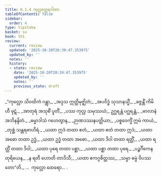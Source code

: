 ```yaml
---
title: 6.1.4 ကုလ္လတ္ထေရဂါထာ
tableOfContents: false
sidebar:
  order: 4
type: tipitaka
basket: su
book: th1
review:
  current: review
  updated: '2025-10-20T20:39:47.353975'
  updated_by: ''
  notes: ''
  history:
  - state: review
    date: '2025-10-20T20:39:47.353975'
    updated_by: ''
    notes: ''
    previous_state: draft
---
```



<DynamicBreadcrumb />


<ReviewStatus review={frontmatter.review} showDetails={true} />

<HypothesisAnnotation frontmatter={frontmatter} />

<Division number="393" book="th1" e="ch" v="19" p="283">

<Paragraph number="664" type="verses" book="th1">
_“ကုလ္လော သိဝထိကံ ဂန္တွာ,_  
_အဒ္ဒသ ဣတ္ထိမုဇ္ဈိတံ;_  
_အပဝိဒ္ဓံ သုသာနသ္မိံ,_  
_ခဇ္ဇန္တိံ ကိမိဟီ ဖုဋံ._  

</Paragraph>

</Division>
<Division number="394" book="th1" e="ch" v="19" p="284">

<Paragraph number="665" type="verses" book="th1">
_အာတုရံ အသုစိံ ပူတိံ,_  
_ပဿ ကုလ္လ သမုဿယံ;_  
ဥဂ္ဃရန္တံ ပဂ္ဃရန္တံ,_  
_ဗာလာနံ အဘိနန္ဒိတံ._  

</Paragraph>

</Division>
<Division number="395" book="th1" e="ch" v="19" p="284">

<Paragraph number="666" type="verses" book="th1">
_ဓမ္မာဒါသံ ဂဟေတွာန,_  
_ဉာဏဒဿနပတ္တိယာ;_  
_ပစ္စဝေက္ခိံ ဣမံ ကာယံ,_  
_တုစ္ဆံ သန္တရဗာဟိရံ._  

</Paragraph>

</Division>
<Division number="396" book="th1" e="ch" v="19" p="284">

<Paragraph number="667" type="verses" book="th1">
_ယထာ ဣဒံ တထာ ဧတံ,_  
_ယထာ ဧတံ တထာ ဣဒံ;_  
_ယထာ အဓော တထာ ဥဒ္ဓံ,_  
_ယထာ ဥဒ္ဓံ တထာ အဓော._  

</Paragraph>

</Division>
<Division number="397" book="th1" e="ch" v="19" p="284">

<Paragraph number="668" type="verses" book="th1">
_ယထာ ဒိဝါ တထာ ရတ္တိံ,_  
_ယထာ ရတ္တိံ တထာ ဒိဝါ;_  
_ယထာ ပုရေ တထာ ပစ္ဆာ,_  
_ယထာ ပစ္ဆာ တထာ ပုရေ._  

</Paragraph>

</Division>
<Division number="398" book="th1" e="ch" v="19" p="284">

<Paragraph number="669" type="verses" book="th1">
_ပဉ္စင်္ဂိကေန တုရိယေန,_  
_န ရတီ ဟောတိ တာဒိသီ;_  
_ယထာ ဧကဂ္ဂစိတ္တဿ,_  
_သမ္မာ ဓမ္မံ ဝိပဿတော”တိ._  


</Paragraph>
</Division>

<Paragraph number="670" type="center" book="th1">
…  ကုလ္လော ထေရော… .
</Paragraph>